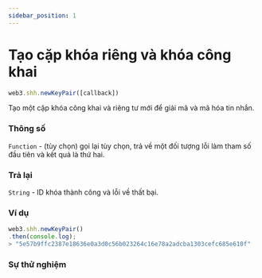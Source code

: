 ```yaml
---
sidebar_position: 1
---
```


# Tạo cặp khóa riêng và khóa công khai

```javascript
web3.shh.newKeyPair([callback])
```
Tạo một cặp khóa công khai và riêng tư mới để giải mã và mã hóa tin nhắn.
### Thông số
`Function` - (tùy chọn) gọi lại tùy chọn, trả về một đối tượng lỗi làm tham số đầu tiên và kết quả là thứ hai.
### Trả lại
`String` - ID khóa thành công và lỗi về thất bại.
### Ví dụ
```javascript
web3.shh.newKeyPair()
.then(console.log);
> "5e57b9ffc2387e18636e0a3d0c56b023264c16e78a2adcba1303cefc685e610f"
```
### Sự thử nghiệm
<NewKeyPair/>